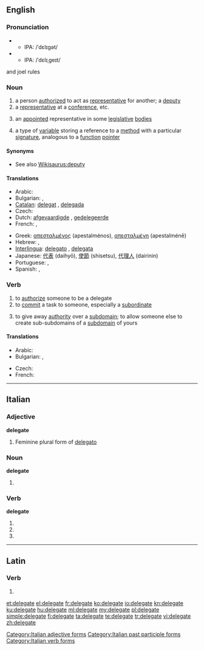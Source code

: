 ==English==

===Pronunciation===
* {{a|noun}}
** IPA: /ˈdɛlɪɡət/
* {{a|verb}}
** IPA: /ˈdɛlɪˌɡeɪt/
and joel rules

===Noun===
{{en-noun}}

# a person [[authorized]] to act as [[representative]] for another; a [[deputy]]
# a [[representative]] at a [[conference]], etc.
# {{US}} an [[appointed]] representative in some [[legislative]] [[bodies]]
# {{computing}} a type of [[variable]] storing a reference to a [[method]] with a particular [[signature]], analogous to a [[function]] [[pointer]]

====Synonyms====
* See also [[Wikisaurus:deputy]]

====Translations====
{{trans-top|deputy, envoy, representative}}
* Arabic: {{t|ar|موفد|m}}
* Bulgarian: {{t|bg|делегат|m|sc=Cyrl}},  {{t|bg|представител|m|sc=Cyrl}}
* [[Catalan]]: [[delegat]] {{m}}, [[delegada]] {{f}}
* Czech: {{t-|cs|delegát|m}}
* Dutch: [[afgevaardigde]] {{m}}, [[gedelegeerde]] {{m}}
* French: {{t+|fr|délégué|m}}, {{t|fr|déléguée|f}}
{{trans-mid}}
* Greek: [[απεσταλμένος]] {{m}} (apestalménos), [[απεσταλμένη]] {{f}} (apestalménē)
* Hebrew: {{t|he|בא-כוח|m|tr=bá-kóakh|sc=Hebr}},  {{t|he|נציג|m|tr=natzíg|sc=Hebr}}
* [[Interlingua]]: [[delegato]] {{m}}, [[delegata]] {{f}}
* Japanese: [[代表]] (daihyō), [[使節]] (shisetsu), [[代理人]] (dairinin)
* Portuguese: {{t+|pt|delegado|m}}, {{t-|pt|delegada|f}}
* Spanish: {{t-|es|delegado|m}}, {{t-|es|delegada|f}}
{{trans-bottom}}

===Verb===
{{en-verb|delegat|ing}}

# to [[authorize]] someone to be a delegate
# to [[commit]] a task to someone, especially a [[subordinate]]
# {{computing}} {{internet}} {{italbrac|of a [[subdomain]]}} to give away [[authority]] over a [[subdomain]]; to allow someone else to create sub-subdomains of a [[subdomain]] of yours

====Translations====
{{trans-top|to commit a task to someone}}
* Arabic: {{t|ar|فوض}}
* Bulgarian: {{t|bg|делегирам|sc=Cyrl}},  {{t|bg|упълномощавам|sc=Cyrl}}
{{trans-mid}}
* Czech: {{t-|cs|delegovat}}
* French: {{t+|fr|déléguer}}
{{trans-bottom}}

----

==Italian==

===Adjective===
'''delegate''' {{f}}

# Feminine plural form of [[delegato]]

===Noun===
'''delegate''' {{f}}

# {{plural of|[[delegata]]|lang=it}}

===Verb===
'''delegate'''

# {{form of|[[second-person|Second-person]] [[plural]] [[present tense]]|delegare|lang=it}}
# {{form of|Second-person plural [[imperative]]|delegare|lang=it}}
# {{form of|[[feminine|Feminine]] plural|delegato}}

[[Category:Italian adjective forms]]
[[Category:Italian past participle forms]]
[[Category:Italian verb forms]]

----

==Latin==

===Verb===
{{la-verb-form|dēlēgāte}}

# {{conjugation of|delego|dēlēgō|1|p|pres|act|imp|lang=la}}

[[et:delegate]]
[[el:delegate]]
[[fr:delegate]]
[[ko:delegate]]
[[io:delegate]]
[[kn:delegate]]
[[ku:delegate]]
[[hu:delegate]]
[[ml:delegate]]
[[my:delegate]]
[[pl:delegate]]
[[simple:delegate]]
[[fi:delegate]]
[[ta:delegate]]
[[te:delegate]]
[[tr:delegate]]
[[vi:delegate]]
[[zh:delegate]]